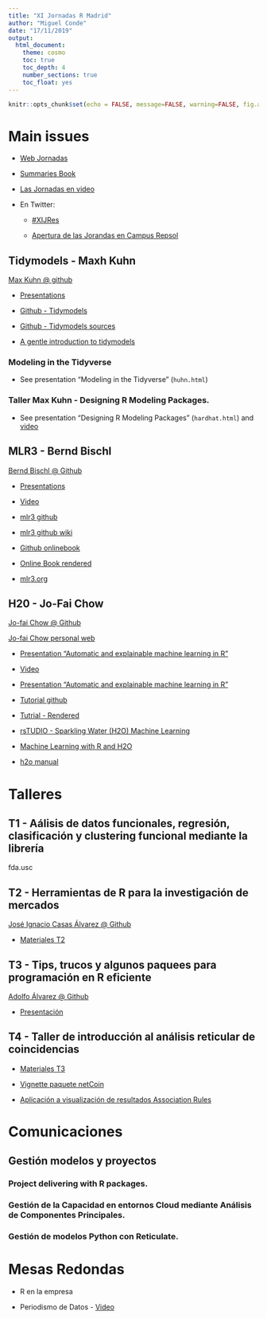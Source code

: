 ```yaml
---
title: "XI Jornadas R Madrid"
author: "Miguel Conde"
date: "17/11/2019"
output:
  html_document:
    theme: cosmo
    toc: true
    toc_depth: 4
    number_sections: true
    toc_float: yes
---
```


```r
knitr::opts_chunk$set(echo = FALSE, message=FALSE, warning=FALSE, fig.align='center')
```



# Main issues

* [Web Jornadas](http://r-es.org/XIjuR)

* [Summaries Book](http://r-es.org/XIjuR/pdf/LIBRO_RESUMENES_XI_Jornadas_de_Usuarios_R.pdf)

* [Las Jornadas en video](https://canal.uned.es/series/5dc3f7d05578f252041fc22d)

* En Twitter:

    + [#XIJRes](https://twitter.com/hashtag/XIJRes?src=hash)
    
    + [Apertura de las Jorandas en Campus Repsol](https://twitter.com/search?l=&q=%23RepsolDigital%20since%3A2019-11-14%20until%3A2019-11-15&src=typd)

## Tidymodels - Maxh Kuhn

[Max Kuhn @ github](https://github.com/topepo)

* [Presentations](https://github.com/topepo/XIjuR-2019)

* [Github - Tidymodels](https://github.com/tidymodels)

* [Github - Tidymodels sources](https://github.com/tidymodels/tidymodels)

* [A gentle introduction to tidymodels](https://rviews.rstudio.com/2019/06/19/a-gentle-intro-to-tidymodels/)

### Modeling in the Tidyverse

* See presentation "Modeling in the Tidyverse" (`huhn.html`)

### Taller Max Kuhn - Designing R Modeling Packages.

* See presentation "Designing R Modeling Packages" (`hardhat.html`) and [video](https://canal.uned.es/video/5dd25b9f5578f275e407dd88)


## MLR3 -  Bernd Bischl

[Bernd Bischl @ Github](https://github.com/berndbischl)

<!-- http://compstat-lmu.github.io/ -->

* [Presentations](https://github.com/mlr-org/mlr-outreach/tree/master/2019_madrid)

* [Video](https://canal.uned.es/video/5dd24ff05578f27597289c03)

* [mlr3 github](https://github.com/mlr-org/mlr3)
 
* [mlr3 github wiki](https://github.com/mlr-org/mlr3/wiki)
 
* [Github onlinebook](https://github.com/mlr-org/mlr3book)
 
* [Online Book rendered](https://mlr3book.mlr-org.com/)
 
* [mlr3.org](https://mlr3.mlr-org.com/index.html)


## H20 -  Jo-Fai Chow

[Jo-fai Chow @ Github](https://github.com/woobe)

[Jo-fai Chow personal web](http://www.jofaichow.co.uk/)


* [Presentation "Automatic and explainable machine learning in R"](https://docs.google.com/presentation/d/1ROL9omT2edThM15H6NLFphaDovI8gGcPb93RZBUTeyc/edit#slide=id.p1)

* [Video](https://canal.uned.es/video/5dd276cc5578f2770532480a)

* [Presentation "Automatic and explainable machine learning in R"](bit.ly/XIJRes_h2o_2019)

* [Tutorial github](https://github.com/woobe/useR2019_h2o_tutorial)

* [Tutrial - Rendered](https://nbviewer.jupyter.org/github/woobe/useR2019_h2o_tutorial/blob/master/tutorial.html)

* [rsTUDIO - Sparkling Water (H2O) Machine Learning](https://spark.rstudio.com/guides/h2o/)

* [Machine Learning with R and H2O](https://www.h2o.ai/wp-content/uploads/2018/01/RBooklet.pdf)

* [h2o manual](http://docs.h2o.ai/h2o/latest-stable/h2o-docs/welcome.html)

# Talleres

## T1 - Aálisis de datos funcionales, regresión, clasificación y clustering funcional mediante la librería
fda.usc

## T2 - Herramientas de R para la investigación de mercados

[José Ignacio Casas Álvarez @ Github](https://github.com/JI-Casas)

* [Materiales T2](https://github.com/JI-Casas/R4Social_Marketing_Research/)

## T3 - Tips, trucos y algunos paquees para programación en R eficiente

[Adolfo Álvarez @ Github](https://github.com/adolfoalvarez)

* [Presentación](https://github.com/adolfoalvarez/r_eficiente)

## T4 - Taller de introducción al análisis reticular de coincidencias

* [Materiales T3](http://bit.ly/netCoin-Taller)

* [Vignette paquete netCoin](https://cran.r-project.org/web/packages/netCoin/vignettes/netCoin.html)

* [Aplicación a visualización de resultados Association Rules](http://sisifospage.tech/2019-11-24-arules-netcoin.html)

# Comunicaciones

## Gestión modelos y proyectos

### Project delivering with R packages.

### Gestión de la Capacidad en entornos Cloud mediante Análisis de Componentes Principales.

### Gestión de modelos Python con Reticulate.

# Mesas Redondas

* R en la empresa

* Periodismo de Datos - [Video](https://canal.uned.es/video/5dd277425578f2770602906e)